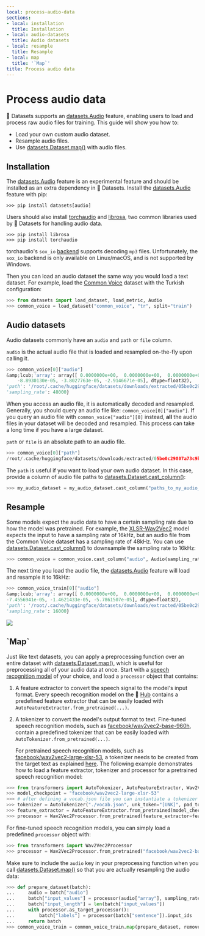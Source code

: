 ```yaml
---
local: process-audio-data
sections:
- local: installation
  title: Installation
- local: audio-datasets
  title: Audio datasets
- local: resample
  title: Resample
- local: map
  title: '`Map`'
title: Process audio data
---
```

<script>
</script>
<h1 id="process-audio-data">Process audio data</h1>

🤗 Datasets supports an [datasets.Audio](/docs/datasets/master/en/package_reference/main_classes#datasets.Audio) feature, enabling users to load and process raw audio files for training. This guide will show you how to:

- Load your own custom audio dataset.
- Resample audio files.
- Use [datasets.Dataset.map()](/docs/datasets/master/en/package_reference/main_classes#datasets.Dataset.map) with audio files.

<h2 id="installation">Installation</h2>

The [datasets.Audio](/docs/datasets/master/en/package_reference/main_classes#datasets.Audio) feature is an experimental feature and should be installed as an extra dependency in 🤗 Datasets. Install the [datasets.Audio](/docs/datasets/master/en/package_reference/main_classes#datasets.Audio) feature with pip:

```
>>> pip install datasets[audio]
```

Users should also install [torchaudio](https://pytorch.org/audio/stable/index.html) and [librosa](https://librosa.org/doc/latest/index.html), two common libraries used by 🤗 Datasets for handling audio data.

```
>>> pip install librosa
>>> pip install torchaudio
```

<Tip warning=&amp;lcub;true}>

torchaudio's `sox_io` [backend](https://pytorch.org/audio/stable/backend.html#) supports decoding `mp3` files. Unfortunately, the `sox_io` backend is only available on Linux/macOS, and is not supported by Windows.

</Tip>

Then you can load an audio dataset the same way you would load a text dataset. For example, load the [Common Voice](https://huggingface.co/datasets/common_voice) dataset with the Turkish configuration:

```py
>>> from datasets import load_dataset, load_metric, Audio
>>> common_voice = load_dataset("common_voice", "tr", split="train")
```

<h2 id="audio-datasets">Audio datasets</h2>

Audio datasets commonly have an `audio` and `path` or `file` column.

`audio` is the actual audio file that is loaded and resampled on-the-fly upon calling it.

```py
>>> common_voice[0]["audio"]
&amp;lcub;'array': array([ 0.0000000e+00,  0.0000000e+00,  0.0000000e+00, ...,
    -8.8930130e-05, -3.8027763e-05, -2.9146671e-05], dtype=float32),
'path': '/root/.cache/huggingface/datasets/downloads/extracted/05be0c29807a73c9b099873d2f5975dae6d05e9f7d577458a2466ecb9a2b0c6b/cv-corpus-6.1-2020-12-11/tr/clips/common_voice_tr_21921195.mp3',
'sampling_rate': 48000}
```

When you access an audio file, it is automatically decoded and resampled. Generally, you should query an audio file like: `common_voice[0]["audio"]`. If you query an audio file with `common_voice["audio"][0]` instead, **all** the audio files in your dataset will be decoded and resampled. This process can take a long time if you have a large dataset.

`path` or `file` is an absolute path to an audio file.

```py
>>> common_voice[0]["path"]
/root/.cache/huggingface/datasets/downloads/extracted/05be0c29807a73c9b099873d2f5975dae6d05e9f7d577458a2466ecb9a2b0c6b/cv-corpus-6.1-2020-12-11/tr/clips/common_voice_tr_21921195.mp3
```

The `path` is useful if you want to load your own audio dataset. In this case, provide a column of audio file paths to [datasets.Dataset.cast_column()](/docs/datasets/master/en/package_reference/main_classes#datasets.Dataset.cast_column):

```py
>>> my_audio_dataset = my_audio_dataset.cast_column("paths_to_my_audio_files", Audio())
```

<h2 id="resample">Resample</h2>

Some models expect the audio data to have a certain sampling rate due to how the model was pretrained. For example, the [XLSR-Wav2Vec2](https://huggingface.co/facebook/wav2vec2-large-xlsr-53) model expects the input to have a sampling rate of 16kHz, but an audio file from the Common Voice dataset has a sampling rate of 48kHz. You can use [datasets.Dataset.cast_column()](/docs/datasets/master/en/package_reference/main_classes#datasets.Dataset.cast_column) to downsample the sampling rate to 16kHz:

```py
>>> common_voice = common_voice.cast_column("audio", Audio(sampling_rate=16_000))
```

The next time you load the audio file, the [datasets.Audio](/docs/datasets/master/en/package_reference/main_classes#datasets.Audio) feature will load and resample it to 16kHz:

```py
>>> common_voice_train[0]["audio"]
&amp;lcub;'array': array([ 0.0000000e+00,  0.0000000e+00,  0.0000000e+00, ...,
-7.4556941e-05, -1.4621433e-05, -5.7861507e-05], dtype=float32),
'path': '/root/.cache/huggingface/datasets/downloads/extracted/05be0c29807a73c9b099873d2f5975dae6d05e9f7d577458a2466ecb9a2b0c6b/cv-corpus-6.1-2020-12-11/tr/clips/common_voice_tr_21921195.mp3',
'sampling_rate': 16000}
```

<div class="flex justify-center">
    <img src="https://huggingface.co/datasets/huggingface/documentation-images/resolve/main/datasets/resample.gif"/>
</div>

<h2 id="map">`Map`</h2>

Just like text datasets, you can apply a preprocessing function over an entire dataset with [datasets.Dataset.map()](/docs/datasets/master/en/package_reference/main_classes#datasets.Dataset.map), which is useful for preprocessing all of your audio data at once. Start with a [speech recognition model](https://huggingface.co/models?pipeline_tag=automatic-speech-recognition&sort=downloads) of your choice, and load a `processor` object that contains:

1. A feature extractor to convert the speech signal to the model's input format. Every speech recognition model on the 🤗 [Hub](https://huggingface.co/models?pipeline_tag=automatic-speech-recognition&sort=downloads) contains a predefined feature extractor that can be easily loaded with `AutoFeatureExtractor.from_pretrained(...)`.

2. A tokenizer to convert the model's output format to text. Fine-tuned speech recognition models, such as [facebook/wav2vec2-base-960h](https://huggingface.co/facebook/wav2vec2-base-960h), contain a predefined tokenizer that can be easily loaded with `AutoTokenizer.from_pretrained(...)`.

   For pretrained speech recognition models, such as [facebook/wav2vec2-large-xlsr-53](https://huggingface.co/facebook/wav2vec2-large-xlsr-53), a tokenizer needs to be created from the target text as explained [here](https://huggingface.co/blog/fine-tune-wav2vec2-english). The following example demonstrates how to load a feature extractor, tokenizer and processor for a pretrained speech recognition model:

```py
>>> from transformers import AutoTokenizer, AutoFeatureExtractor, Wav2Vec2Processor
>>> model_checkpoint = "facebook/wav2vec2-large-xlsr-53"
>>> # after defining a vocab.json file you can instantiate a tokenizer object:
>>> tokenizer = AutoTokenizer("./vocab.json", unk_token="[UNK]", pad_token="[PAD]", word_delimiter_token="|")
>>> feature_extractor = AutoFeatureExtractor.from_pretrained(model_checkpoint)
>>> processor = Wav2Vec2Processor.from_pretrained(feature_extractor=feature_extractor, tokenizer=tokenizer)
```

For fine-tuned speech recognition models, you can simply load a predefined `processor` object with:

```py
>>> from transformers import Wav2Vec2Processor
>>> processor = Wav2Vec2Processor.from_pretrained("facebook/wav2vec2-base-960h")
```

Make sure to include the `audio` key in your preprocessing function when you call [datasets.Dataset.map()](/docs/datasets/master/en/package_reference/main_classes#datasets.Dataset.map) so that you are actually resampling the audio data:

```py
>>> def prepare_dataset(batch):
...     audio = batch["audio"]
...     batch["input_values"] = processor(audio["array"], sampling_rate=audio["sampling_rate"]).input_values[0]
...     batch["input_length"] = len(batch["input_values"])
...     with processor.as_target_processor():
...         batch["labels"] = processor(batch["sentence"]).input_ids
...     return batch
>>> common_voice_train = common_voice_train.map(prepare_dataset, remove_columns=common_voice_train.column_names)
```
